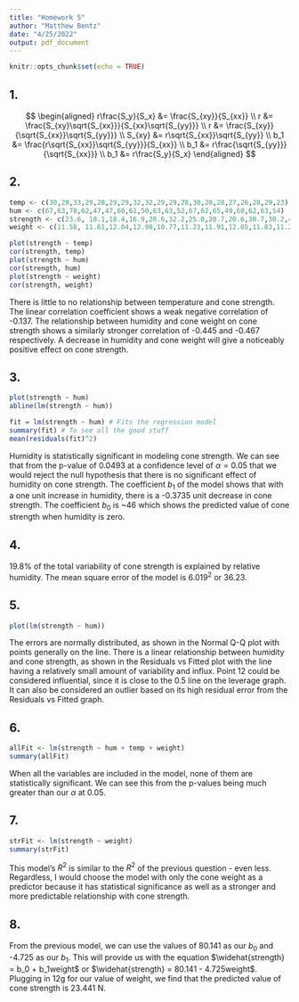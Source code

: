 ---
title: "Homework 5"
author: "Matthew Bentz"
date: "4/25/2022"
output: pdf_document
---

```{r setup, include=FALSE}
knitr::opts_chunk$set(echo = TRUE)
```

## 1.

$$
\begin{aligned}
r\frac{S_y}{S_x} &= \frac{S_{xy}}{S_{xx}} \\
r &= \frac{S_{xy}\sqrt{S_{xx}}}{S_{xx}\sqrt{S_{yy}}} \\
r &= \frac{S_{xy}}{\sqrt{S_{xx}}\sqrt{S_{yy}}} \\
S_{xy} &= r\sqrt{S_{xx}}\sqrt{S_{yy}} \\
b_1 &= \frac{r\sqrt{S_{xx}}\sqrt{S_{yy}}}{S_{xx}} \\
b_1 &= r\frac{\sqrt{S_{yy}}}{\sqrt{S_{xx}}} \\
b_1 &= r\frac{S_y}{S_x}
\end{aligned}
$$

## 2. 

```{r}
temp <- c(30,29,33,29,28,29,29,32,32,29,29,28,30,28,28,27,26,28,29,23)
hum <- c(67,63,78,62,47,47,60,61,50,63,63,52,67,62,65,49,60,62,63,54)
strength <- c(23.6, 18.1,18.4,16.9,28.6,32.2,25.0,20.7,20.6,30.7,30.2,42.3,14.5,23.4,18.7,21.0,17.9,23.5,24.9,22.5)
weight <- c(11.58, 11.61,12.04,12.98,10.77,11.23,11.91,12.05,11.83,11.26,11.75,12.03,13.40,12.82,12.63,11.10,12.09,11.73,12.11,12.04)

plot(strength ~ temp)
cor(strength, temp)
plot(strength ~ hum)
cor(strength, hum)
plot(strength ~ weight)
cor(strength, weight)
```

There is little to no relationship between temperature and cone strength. The linear correlation coefficient shows a weak negative correlation of -0.137. The relationship between humidity and cone weight on cone strength shows a similarly stronger correlation of -0.445 and -0.467 respectively. A decrease in humidity and cone weight will give a noticeably positive effect on cone strength.

## 3. 

```{r}
plot(strength ~ hum)
abline(lm(strength ~ hum))

fit = lm(strength ~ hum) # Fits the regression model
summary(fit) # To see all the good stuff
mean(residuals(fit)^2)
```

Humidity is statistically significant in modeling cone strength. We can see that from the p-value of 0.0493 at a confidence level of $\alpha = 0.05$ that we would reject the null hypothesis that there is no significant effect of humidity on cone strength. The coefficient $b_1$ of the model shows that with a one unit increase in humidity, there is a -0.3735 unit decrease in cone strength. The coefficient $b_0$ is ~46 which shows the predicted value of cone strength when humidity is zero.

## 4.

19.8% of the total variability of cone strength is explained by relative humidity. The mean square error of the model is $6.019^2$ or 36.23.

## 5.

```{r}
plot(lm(strength ~ hum))
```

The errors are normally distributed, as shown in the Normal Q-Q plot with points generally on the line. There is a linear relationship between humidity and cone strength, as shown in the Residuals vs Fitted plot with the line having a relatively small amount of variability and influx. Point 12 could be considered influential, since it is close to the 0.5 line on the leverage graph. It can also be considered an outlier based on its high residual error from the Residuals vs Fitted graph.

## 6.

```{r}
allFit <- lm(strength ~ hum + temp + weight)
summary(allFit)
```
When all the variables are included in the model, none of them are statistically significant. We can see this from the p-values being much greater than our $\alpha$ at 0.05. 

## 7.

```{r}
strFit <- lm(strength ~ weight)
summary(strFit)
```
This model's $R^2$ is similar to the $R^2$ of the previous question - even less. Regardless, I would choose the model with only the cone weight as a predictor because it has statistical significance as well as a stronger and more predictable relationship with cone strength.

## 8.

From the previous model, we can use the values of 80.141 as our $b_0$ and -4.725 as our $b_1$. This will provide us with the equation $\widehat{strength} = b_0 + b_1weight$ or $\widehat{strength} = 80.141 - 4.725weight$. Plugging in 12g for our value of weight, we find that the predicted value of cone strength is 23.441 N.









